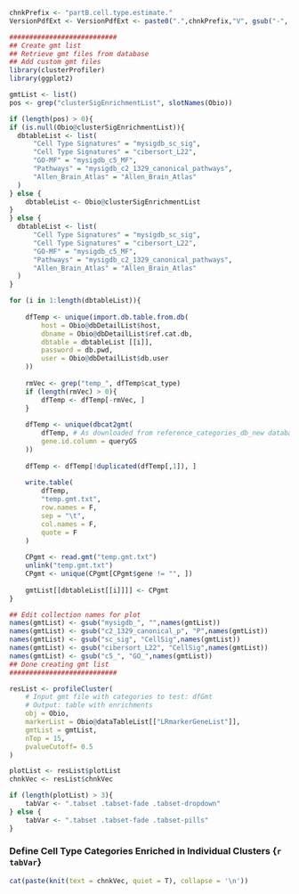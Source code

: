 <!-- Set PArameters Module -->
<!-- Set the chnkPrefix to make all chunks unique in the overall folder -->
```r
chnkPrefix <- "partB.cell.type.estimate."
VersionPdfExt <- VersionPdfExt <- paste0(".",chnkPrefix,"V", gsub("-", "", Sys.Date()), ".pdf")

```



```r

###########################
## Create gmt list
## Retrieve gmt files from database
## Add custom gmt files
library(clusterProfiler)
library(ggplot2)

gmtList <- list()
pos <- grep("clusterSigEnrichmentList", slotNames(Obio))

if (length(pos) > 0){
if (is.null(Obio@clusterSigEnrichmentList)){
  dbtableList <- list(
      "Cell Type Signatures" = "mysigdb_sc_sig",
      "Cell Type Signatures" = "cibersort_L22",
      "GO-MF" = "mysigdb_c5_MF",
      "Pathways" = "mysigdb_c2_1329_canonical_pathways",
      "Allen_Brain_Atlas" = "Allen_Brain_Atlas"
  )
} else {
    dbtableList <- Obio@clusterSigEnrichmentList
}
} else {
  dbtableList <- list(
      "Cell Type Signatures" = "mysigdb_sc_sig",
      "Cell Type Signatures" = "cibersort_L22",
      "GO-MF" = "mysigdb_c5_MF",
      "Pathways" = "mysigdb_c2_1329_canonical_pathways",
      "Allen_Brain_Atlas" = "Allen_Brain_Atlas"
  )
}

for (i in 1:length(dbtableList)){
    
    dfTemp <- unique(import.db.table.from.db(
        host = Obio@dbDetailList$host,
        dbname = Obio@dbDetailList$ref.cat.db,
        dbtable = dbtableList [[i]],
        password = db.pwd,
        user = Obio@dbDetailList$db.user
    ))
    
    rmVec <- grep("temp_", dfTemp$cat_type)
    if (length(rmVec) > 0){
        dfTemp <- dfTemp[-rmVec, ]
    }
    
    dfTemp <- unique(dbcat2gmt(
        dfTemp, # As downloaded from reference_categories_db_new database
        gene.id.column = queryGS
    ))
    
    dfTemp <- dfTemp[!duplicated(dfTemp[,1]), ]
    
    write.table(
        dfTemp,
        "temp.gmt.txt",
        row.names = F, 
        sep = "\t",
        col.names = F,
        quote = F
    )
    
    CPgmt <- read.gmt("temp.gmt.txt")
    unlink("temp.gmt.txt")
    CPgmt <- unique(CPgmt[CPgmt$gene != "", ])
    
    gmtList[[dbtableList[[i]]]] <- CPgmt
}

## Edit collection names for plot
names(gmtList) <- gsub("mysigdb_", "",names(gmtList))
names(gmtList) <- gsub("c2_1329_canonical_p", "P",names(gmtList))
names(gmtList) <- gsub("sc_sig", "CellSig",names(gmtList))
names(gmtList) <- gsub("cibersort_L22", "CellSig",names(gmtList))
names(gmtList) <- gsub("c5_", "GO_",names(gmtList))
## Done creating gmt list
###########################

resList <- profileCluster(
    # Input gmt file with categories to test: dfGmt
    # Output: table with enrichments
    obj = Obio,
    markerList = Obio@dataTableList[["LRmarkerGeneList"]],
    gmtList = gmtList,
    nTop = 15,
    pvalueCutoff= 0.5
)

plotList <- resList$plotList
chnkVec <- resList$chnkVec

if (length(plotList) > 3){
    tabVar <- ".tabset .tabset-fade .tabset-dropdown"
} else {
    tabVar <- ".tabset .tabset-fade .tabset-pills"
}
``` 

### Define Cell Type Categories Enriched in Individual Clusters {`r tabVar`}

```r

cat(paste(knit(text = chnkVec, quiet = T), collapse = '\n'))

``` 
